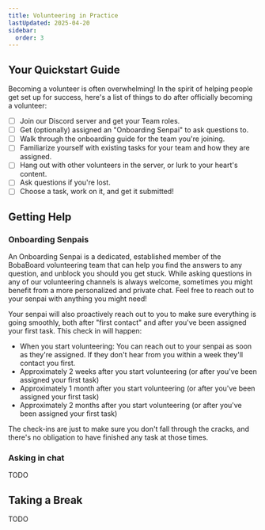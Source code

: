 ```yaml
---
title: Volunteering in Practice
lastUpdated: 2025-04-20
sidebar:
  order: 3
---
```


## Your Quickstart Guide

Becoming a volunteer is often overwhelming! In the spirit of helping people get
set up for success, here's a list of things to do after officially becoming a
volunteer:

- [ ] Join our Discord server and get your Team roles.
- [ ] Get (optionally) assigned an "Onboarding Senpai" to ask questions to.
- [ ] Walk through the onboarding guide for the team you're joining.
- [ ] Familiarize yourself with existing tasks for your team and how they are
      assigned.
- [ ] Hang out with other volunteers in the server, or lurk to your heart's
      content.
- [ ] Ask questions if you're lost.
- [ ] Choose a task, work on it, and get it submitted!

## Getting Help

### Onboarding Senpais

An Onboarding Senpai is a dedicated, established member of the BobaBoard
volunteering team that can help you find the answers to any question, and
unblock you should you get stuck. While asking questions in any of our
volunteering channels is always welcome, sometimes you might benefit from a more
personalized and private chat. Feel free to reach out to your senpai with
anything you might need!

Your senpai will also proactively reach out to you to make sure everything is
going smoothly, both after "first contact" and after you've been assigned your
first task. This check in will happen:

- When you start volunteering: You can reach out to your senpai as soon as
  they're assigned. If they don't hear from you within a week they'll contact
  you first.
- Approximately 2 weeks after you start volunteering (or after you've been
  assigned your first task)
- Approximately 1 month after you start volunteering (or after you've been
  assigned your first task)
- Approximately 2 months after you start volunteering (or after you've been
  assigned your first task)

The check-ins are just to make sure you don't fall through the cracks, and
there's no obligation to have finished any task at those times.

### Asking in chat

TODO

## Taking a Break

TODO
